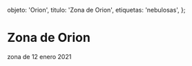 
  objeto: 'Orion',
  titulo: 'Zona de Orion',
  etiquetas: 'nebulosas',
};

# Zona de Orion

<Imagen
  src="registro/orion_20210112_1_final.jpg"
  fecha="20210112"
/>

zona de  12 enero 2021